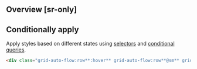 ## Overview [sr-only]
<Overview/>

## Conditionally apply
Apply styles based on different states using [selectors](/docs/state-selectors) and [conditional queries](/docs/conditional-queries).
```html
<div class="grid-auto-flow:row**:hover** grid-auto-flow:row**@sm** grid-auto-flow:row**@dark** grid-auto-flow:row**@print**">…</div>
```

